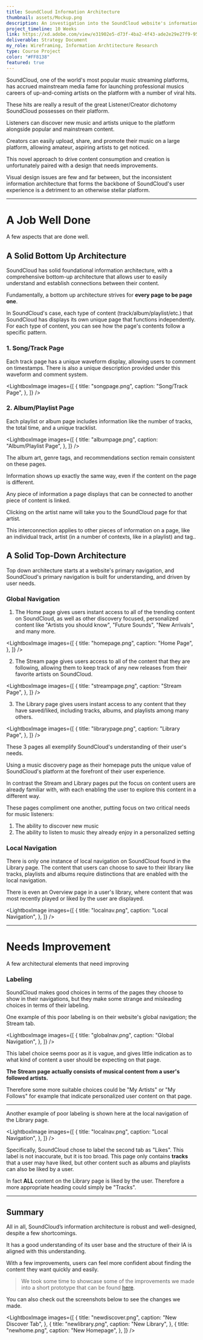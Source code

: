 ```yaml
---
title: SoundCloud Information Architecture
thumbnail: assets/Mockup.png
description: An investigation into the SoundCloud website's information architecture, it's strengths and shortcomings
project_timeline: 10 Weeks
link: https://xd.adobe.com/view/e31902e5-d73f-4ba2-4f43-ade2e29e27f9-9528/?fullscreen
deliverable: Strategy Document
my_role: Wireframing, Information Archtitecture Research
type: Course Project
color: "#FF8138"
featured: true
---
```


SoundCloud, one of the world's most popular music streaming platforms, has accrued mainstream media fame for launching professional musics careers of up-and-coming artists on the platform with a number of viral hits.

These hits are really a result of the great Listener/Creator dichotomy SoundCloud possesses on their platform.

Listeners can discover new music and artists unique to the platform alongside popular and mainstream content.

Creators can easily upload, share, and promote their music on a large platform, allowing amateur, aspiring artists to get noticed.

This novel approach to drive content consumption and creation is unfortunately paired with a design that needs improvements.

Visual design issues are few and far between, but the inconsistent information architecture that forms the backbone of SoundCloud's
user experience is a detriment to an otherwise stellar platform.

---

# A Job Well Done

A few aspects that are done well.

## A Solid Bottom Up Architecture

SoundCloud has solid foundational information architecture, with a comprehensive bottom-up architecture that allows user
to easily understand and establish connections between their content.

Fundamentally, a bottom up architecture strives for **every page to be page one**.

In SoundCloud's case, each type of content (track/album/playlist/etc.) that SoundCloud has displays its own unique page that functions independently.
For each type of content, you can see how the page's contents follow a specific pattern.

### 1. Song/Track Page

Each track page has a unique waveform display, allowing users to comment on timestamps. There is also a unique description provided under this waveform and comment system.

<LightboxImage
  images={[
    {
      title: "songpage.png",
      caption: "Song/Track Page",
    },
  ]}
/>

### 2. Album/Playlist Page

Each playlist or album page includes information like the number of tracks, the total time, and a unique tracklist.

<LightboxImage
  images={[
    {
      title: "albumpage.png",
      caption: "Album/Playlist Page",
    },
  ]}
/>

The album art, genre tags, and recommendations section remain consistent on these pages.

Information shows up exactly the same way, even if the content on the page is different.

Any piece of information a page displays that can be connected to another piece of content is linked.

Clicking on the artist name will take you to the SoundCloud page for that artist. 

This interconnection applies to other pieces of information on a page, like an individual track, artist (in a number of contexts, like in a playlist) and tag..

## A Solid Top-Down Architecture

Top down architecture starts at a website's primary navigation, and SoundCloud's primary navigation is built for understanding, and driven by user needs.

### Global Navigation

1. The Home page gives users instant access to all of the trending content on SoundCloud, as well as other discovery focused, personalized content like
   "Artists you should know", "Future Sounds", "New Arrivals", and many more.

<LightboxImage
  images={[
    {
      title: "homepage.png",
      caption: "Home Page",
    },
  ]}
/>

2. The Stream page gives users access to all of the content that they are following, allowing them to keep track of any new releases from their favorite artists on SoundCloud.

<LightboxImage
  images={[
    {
      title: "streampage.png",
      caption: "Stream Page",
    },
  ]}
/>

3. The Library page gives users instant access to any content that they have saved/liked, including tracks, albums, and playlists among many others.

<LightboxImage
  images={[
    {
      title: "librarypage.png",
      caption: "Library Page",
    },
  ]}
/>

These 3 pages all exemplify SoundCloud's understanding of their user's needs.

Using a music discovery page as their homepage puts the unique value of SoundCloud's platform at the forefront of their user experience.

In contrast the Stream and Library pages put the focus on content users are already familiar with, with each enabling the user to explore this content in a different way.

These pages compliment one another, putting focus on two critical needs for music listeners:

1. The ability to discover new music
2. The ability to listen to music they already enjoy in a personalized setting

### Local Navigation

There is only one instance of local navigation on SoundCloud found in the Library page. The content that users can choose to save to their library like tracks,
playlists and albums require distinctions that are enabled with the local navigation.

There is even an Overview page in a user's library, where content that was most recently played or liked by the user are displayed.

<LightboxImage
  images={[
    {
      title: "localnav.png",
      caption: "Local Navigation",
    },
  ]}
/>

---

# Needs Improvement

A few architectural elements that need improving

### Labeling

SoundCloud makes good choices in terms of the pages they choose to show in their navigations, but they make some strange and misleading choices in terms of their labeling.

One example of this poor labeling is on their website's global navigation; the Stream tab.

<LightboxImage
  images={[
    {
      title: "globalnav.png",
      caption: "Global Navigation",
    },
  ]}
/>

This label choice seems poor as it is vague, and gives little indication as to what kind of content a user should be expecting on that page.

**The Stream page actually consists of musical content from a user's followed artists.**

Therefore some more suitable choices could be "My Artists" or "My Follows" for example that indicate personalized user content on that page.

---

Another example of poor labeling is shown here at the local navigation of the Library page.

<LightboxImage
  images={[
    {
      title: "localnav.png",
      caption: "Local Navigation",
    },
  ]}
/>

Specifically, SoundCloud chose to label the second tab as "Likes". This label is not inaccurate, but it is too broad. 
This page only contains **tracks** that a user may have liked, but other content such as albums and playlists can also be liked by a user.

In fact **ALL** content on the Library page is liked by the user. Therefore a more appropriate heading could simply be "Tracks".

---

## Summary

All in all, SoundCloud’s information architecture is robust and well-designed, despite a few shortcomings.

It has a good understanding of its user base and the structure of their IA is aligned with this understanding. 

With a few improvements, users can feel more confident about finding the content they want quickly and easily. 

> We took some time to showcase some of the improvements we made into a short prototype that can be found [here](https://xd.adobe.com/view/e31902e5-d73f-4ba2-4f43-ade2e29e27f9-9528/?fullscreen).

You can also check out the screenshots below to see the changes we made.

<LightboxImage
  images={[
    {
      title: "newdiscover.png",
      caption: "New Discover Tab",
    },
    {
      title: "newlibrary.png",
      caption: "New Library",
    },
    {
      title: "newhome.png",
      caption: "New Homepage",
    },
  ]}
/>

